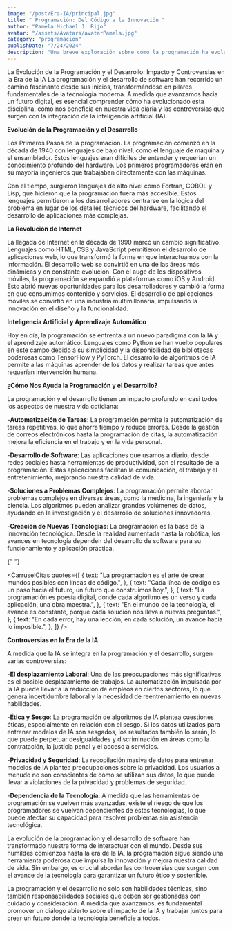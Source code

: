 ```yaml
---
image: "/post/Era-IA/principal.jpg"
title: " Programación: Del Código a la Innovación "
author: "Pamela Michael J. Rijo"
avatar: "/assets/Avatars/avatarPamela.jpg"
category: "programacion"
publishDate: "7/24/2024"
description: "Una breve exploración sobre cómo la programación ha evolucionado desde simples líneas de código hasta convertirse en el motor principal de la innovación tecnológica."
---
```


<ImageMDX src="/post/Era-IA/promramacion1.jpg" alt="programacion" width={800} height={400} />

<Parrafo>
  La Evolución de la Programación y el Desarrollo: Impacto y Controversias en la Era de la IA La programación y el desarrollo de
  software han recorrido un camino fascinante desde sus inicios, transformándose en pilares fundamentales de la tecnología
  moderna. A medida que avanzamos hacia un futuro digital, es esencial comprender cómo ha evolucionado esta disciplina, cómo nos
  beneficia en nuestra vida diaria y las controversias que surgen con la integración de la inteligencia artificial (IA).
</Parrafo>

<SubSeccion> **Evolución de la Programación y el Desarrollo** </SubSeccion>

<Parrafo>
Los Primeros Pasos de la programación.
La programación comenzó en la década de 1940 con lenguajes de bajo nivel, como el lenguaje de máquina y el ensamblador. Estos lenguajes eran difíciles de entender y requerían un
conocimiento profundo del hardware. Los primeros programadores eran en su mayoría ingenieros que trabajaban directamente con las máquinas.

Con el tiempo, surgieron lenguajes de alto nivel como Fortran, COBOL y Lisp, que hicieron que la programación fuera más accesible. Estos lenguajes permitieron a los desarrolladores centrarse en la lógica del problema en lugar de los detalles técnicos del hardware, facilitando el desarrollo de aplicaciones más complejas.

</Parrafo>

<SubSeccion> **La Revolución de Internet** </SubSeccion>

<Parrafo>
La llegada de Internet en la década de 1990 marcó un cambio significativo. Lenguajes como HTML, CSS y JavaScript permitieron el desarrollo de aplicaciones web, lo que transformó la forma en que interactuamos con la información. El desarrollo web se convirtió en una de las áreas más dinámicas y en constante evolución.

</Parrafo>

<ImageMDX src="/post/Era-IA/programacion2.jpg" alt="Era IA" width="1000" height="900" />

<Parrafo>
Con el auge de los dispositivos móviles, la programación se expandió a plataformas como iOS y Android. Esto abrió nuevas oportunidades para los desarrolladores y cambió la forma en que consumimos contenido y servicios. El desarrollo de aplicaciones móviles se convirtió en una industria multimillonaria, impulsando la innovación en el diseño y la funcionalidad.

</Parrafo>

<SubSeccion> **Inteligencia Artificial y Aprendizaje Automático** </SubSeccion>

<Parrafo>
Hoy en día, la programación se enfrenta a un nuevo paradigma con la IA y el aprendizaje automático. Lenguajes como Python se han vuelto populares en este campo debido a su simplicidad y la disponibilidad de bibliotecas poderosas como TensorFlow y PyTorch. El desarrollo de algoritmos de IA permite a las máquinas aprender de los datos y realizar tareas que antes requerían intervención humana.

</Parrafo>

<ImageMDX src="/post/Era-IA/proramacion3.jpg " alt="programación" width={800} height={400} />

<SubSeccion> **¿Cómo Nos Ayuda la Programación y el Desarrollo?** </SubSeccion>

 <Parrafo>
La programación y el desarrollo tienen un impacto profundo en casi todos los aspectos de nuestra vida cotidiana:

-**Automatización de Tareas**: La programación permite la automatización de tareas repetitivas, lo que ahorra tiempo y reduce errores. Desde la gestión de correos electrónicos hasta la programación de citas, la automatización mejora la eficiencia en el trabajo y en la vida personal.

-**Desarrollo de Software**: Las aplicaciones que usamos a diario, desde redes sociales hasta herramientas de productividad, son el resultado de la programación. Estas aplicaciones facilitan la comunicación, el trabajo y el entretenimiento, mejorando nuestra calidad de vida.

-**Soluciones a Problemas Complejos**: La programación permite abordar problemas complejos en diversas áreas, como la medicina, la ingeniería y la ciencia. Los algoritmos pueden analizar grandes volúmenes de datos, ayudando en la investigación y el desarrollo de soluciones innovadoras.

-**Creación de Nuevas Tecnologías**: La programación es la base de la innovación tecnológica. Desde la realidad aumentada hasta la robótica, los avances en tecnología dependen del desarrollo de software para su funcionamiento y aplicación práctica.

</Parrafo>

<Divider />{" "}

<CarruselCitas
  quotes={[
    {
      text: "La programación es el arte de crear mundos posibles con líneas de código.",
    },
    {
      text: "Cada línea de código es un paso hacia el futuro, un futuro que construimos hoy.",
    },
    {
      text: "La programación es poesía digital, donde cada algoritmo es un verso y cada aplicación, una obra maestra.",
    },
    {
      text: "En el mundo de la tecnología, el avance es constante, porque cada solución nos lleva a nuevas preguntas.",
    },
    {
      text: "En cada error, hay una lección; en cada solución, un avance hacia lo imposible.",
    },
  ]}
/>

<Divider />

<SubSeccion> **Controversias en la Era de la IA** </SubSeccion>

<ImageMDX src="/post/Era-IA/programacion4.jpg" alt="programación" width={800} height={400} />

<Parrafo>
A medida que la IA se integra en la programación y el desarrollo, surgen varias controversias:

-**El desplazamiento Laboral**:
Una de las preocupaciones más significativas es el posible desplazamiento de trabajos. La automatización impulsada por la IA puede llevar a la reducción de empleos en ciertos sectores, lo que genera incertidumbre laboral y la necesidad de reentrenamiento en nuevas habilidades.

-**Ética y Sesgo**:
La programación de algoritmos de IA plantea cuestiones éticas, especialmente en relación con el sesgo. Si los datos utilizados para entrenar modelos de IA son sesgados, los resultados también lo serán, lo que puede perpetuar desigualdades y discriminación en áreas como la contratación, la justicia penal y el acceso a servicios.

-**Privacidad y Seguridad**:
La recopilación masiva de datos para entrenar modelos de IA plantea preocupaciones sobre la privacidad. Los usuarios a menudo no son conscientes de cómo se utilizan sus datos, lo que puede llevar a violaciones de la privacidad y problemas de seguridad.

-**Dependencia de la Tecnología**:
A medida que las herramientas de programación se vuelven más avanzadas, existe el riesgo de que los programadores se vuelvan dependientes de estas tecnologías, lo que puede afectar su capacidad para resolver problemas sin asistencia tecnológica.

La evolución de la programación y el desarrollo de software han transformado nuestra forma de interactuar con el mundo. Desde sus humildes comienzos hasta la era de la IA, la programación sigue siendo una herramienta poderosa que impulsa la innovación y mejora nuestra calidad de vida. Sin embargo, es crucial abordar las controversias que surgen con el avance de la tecnología para garantizar un futuro ético y sostenible.

La programación y el desarrollo no solo son habilidades técnicas, sino también responsabilidades sociales que deben ser gestionadas con cuidado y consideración. A medida que avanzamos, es fundamental promover un diálogo abierto sobre el impacto de la IA y trabajar juntos para crear un futuro donde la tecnología beneficie a todos.

</Parrafo>
